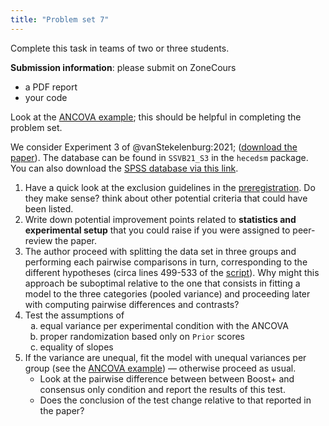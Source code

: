 ```yaml
---
title: "Problem set 7"
---
```


Complete this task in teams of two or three students.

**Submission information**: please submit on ZoneCours

-   a PDF report
-   your code

Look at the [ANCOVA example](/example/ancova.html); this should be helpful in completing the problem set.

We consider Experiment 3 of @vanStekelenburg:2021; ([download the paper](https://doi.org/10.1177/09567976211007788)). The database can be found in `SSVB21_S3` in the `hecedsm` package. You can also download the [SPSS database via this link](/files/data/SPSS/SSVB21_S3.sav).

1. Have a quick look at the exclusion guidelines in the [preregistration](https://osf.io/4w9tq). Do they make sense? think about other potential criteria that could have been listed.
2. Write down potential improvement points related to **statistics and experimental setup** that you could raise if you were assigned to peer-review the paper.
3. The author proceed with splitting the data set in three groups and performing each pairwise comparisons in turn, corresponding to the different hypotheses (circa lines 499-533 of the [script](https://osf.io/4yatk/download)). Why might this approach be suboptimal relative to the one that consists in fitting a model to the three categories (pooled variance) and proceeding later with computing pairwise differences and contrasts?
5. Test the assumptions of 
   a. equal variance per experimental condition with the ANCOVA 
   b. proper randomization based only on `Prior` scores
   c. equality of slopes
6. If the variance are unequal, fit the model with unequal variances per group (see the [ANCOVA example](example/ancova.html)) --- otherwise proceed as usual.
   - Look at the pairwise difference between between Boost+ and consensus only condition and report the results of this test.
   - Does the conclusion of the test change relative to that reported in the paper?
   
